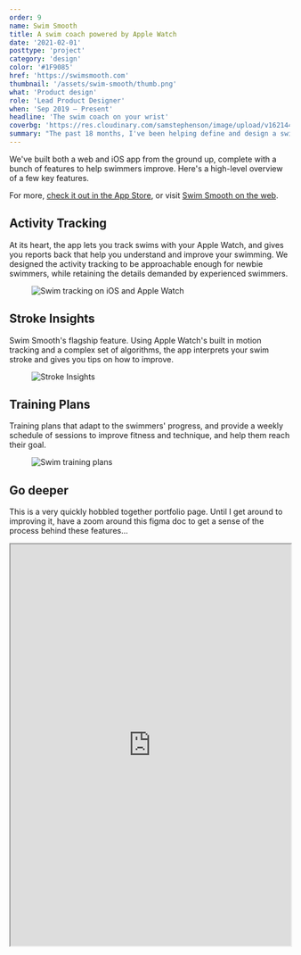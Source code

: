 ```yaml
---
order: 9
name: Swim Smooth
title: A swim coach powered by Apple Watch
date: '2021-02-01'
posttype: 'project'
category: 'design'
color: '#1F9085'
href: 'https://swimsmooth.com'
thumbnail: '/assets/swim-smooth/thumb.png'
what: 'Product design'
role: 'Lead Product Designer'
when: 'Sep 2019 – Present'
headline: 'The swim coach on your wrist'
coverbg: 'https://res.cloudinary.com/samstephenson/image/upload/v1621441932/Swim_Smooth-23-doctored_zgfdt9.jpg'
summary: "The past 18 months, I've been helping define and design a swim coaching app with Swim Smooth. Talking with users to understand what we should build, prototyping new features, and seeing them through to production on our web and iOS platforms"
---
```


We've built both a web and iOS app from the ground up, complete with a bunch of features to help swimmers improve. Here's a high-level overview of a few key features.

For more, [check it out in the App Store](https://apps.apple.com/gb/app/swim-smooth/id1516271521), or visit [Swim Smooth on the web](https://swimsmooth.com).

## Activity Tracking

At its heart, the app lets you track swims with your Apple Watch, and gives you reports back that help you understand and improve your swimming. We designed the activity tracking to be approachable enough for newbie swimmers, while retaining the details demanded by experienced swimmers.

<figure>
  <img
    alt="Swim tracking on iOS and Apple Watch"
    src="/v1621441454/activity_zywqod.png"
  />
</figure>

## Stroke Insights

Swim Smooth's flagship feature. Using Apple Watch's built in motion tracking and a complex set of algorithms, the app interprets your swim stroke and gives you tips on how to improve.

<figure>
  <img alt="Stroke Insights" src="/v1621441453/insights_fyowmm.png" />
</figure>

## Training Plans

Training plans that adapt to the swimmers' progress, and provide a weekly schedule of sessions to improve fitness and technique, and help them reach their goal.

<figure>
  <img alt="Swim training plans" src="/v1621441455/plans_nkdgil.png" />
</figure>

## Go deeper

This is a very quickly hobbled together portfolio page. Until I get around to improving it, have a zoom around this figma doc to get a sense of the process behind these features…

<iframe
  width="100%"
  height="720"
  src="https://www.figma.com/embed?embed_host=share&url=https%3A%2F%2Fwww.figma.com%2Ffile%2FcmJNZt0sYo1QlfLmCO1SQ1%2FSwim-Smooth-case-study%3Fnode-id%3D0%253A1"
/>
